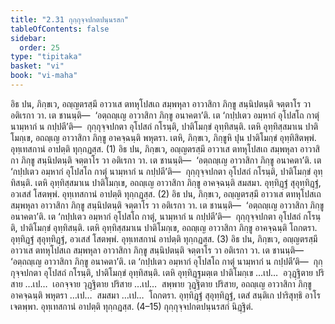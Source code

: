 ```yaml
---
title: "2.31 กุกฺกุจฺจปกตปนฺนรสก"
tableOfContents: false
sidebar:
  order: 25
type: "tipitaka"
basket: "vi"
book: "vi-maha"
---
```



<DynamicBreadcrumb />

<Division number="175" book="vi-maha">

<Paragraph number="753" book="vi-maha">
อิธ ปน, ภิกฺขเว, อญฺญตรสฺมึ อาวาเส ตทหุโปสเถ สมฺพหุลา อาวาสิกา ภิกฺขู สนฺนิปตนฺติ จตฺตาโร วา อติเรกา วา. เต ชานนฺติ—  ‘อตฺถญฺเญ อาวาสิกา ภิกฺขู อนาคตา’ติ. เต ‘กปฺปเตว อมฺหากํ อุโปสโถ กาตุํ นามฺหากํ น กปฺปตี’ติ—  กุกฺกุจฺจปกตา อุโปสถํ กโรนฺติ, ปาติโมกฺขํ อุทฺทิสนฺติ. เตหิ อุทฺทิสฺสมาเน ปาติโมกฺเข, อถญฺเญ อาวาสิกา ภิกฺขู อาคจฺฉนฺติ พหุตรา. เตหิ, ภิกฺขเว, ภิกฺขูหิ ปุน ปาติโมกฺขํ อุทฺทิสิตพฺพํ. อุทฺเทสกานํ อาปตฺติ ทุกฺกฏสฺส. (1)
</Paragraph>

<Paragraph number="754" book="vi-maha">
อิธ ปน, ภิกฺขเว, อญฺญตรสฺมึ อาวาเส ตทหุโปสเถ สมฺพหุลา อาวาสิกา ภิกฺขู สนฺนิปตนฺติ จตฺตาโร วา อติเรกา วา. เต ชานนฺติ—  ‘อตฺถญฺเญ อาวาสิกา ภิกฺขู อนาคตา’ติ. เต ‘กปฺปเตว อมฺหากํ อุโปสโถ กาตุํ นามฺหากํ น กปฺปตี’ติ—  กุกฺกุจฺจปกตา อุโปสถํ กโรนฺติ, ปาติโมกฺขํ อุทฺทิสนฺติ. เตหิ อุทฺทิสฺสมาเน ปาติโมกฺเข, อถญฺเญ อาวาสิกา ภิกฺขู อาคจฺฉนฺติ สมสมา. อุทฺทิฏฺฐํ สุอุทฺทิฏฺฐํ, อวเสสํ โสตพฺพํ. อุทฺเทสกานํ อาปตฺติ ทุกฺกฏสฺส. (2)
</Paragraph>

<Paragraph number="755" book="vi-maha">
อิธ ปน, ภิกฺขเว, อญฺญตรสฺมึ อาวาเส ตทหุโปสเถ สมฺพหุลา อาวาสิกา ภิกฺขู สนฺนิปตนฺติ จตฺตาโร วา อติเรกา วา. เต ชานนฺติ—  ‘อตฺถญฺเญ อาวาสิกา ภิกฺขู อนาคตา’ติ. เต ‘กปฺปเตว อมฺหากํ อุโปสโถ กาตุํ, นามฺหากํ น กปฺปตี’ติ—  กุกฺกุจฺจปกตา อุโปสถํ กโรนฺติ, ปาติโมกฺขํ อุทฺทิสนฺติ. เตหิ อุทฺทิสฺสมาเน ปาติโมกฺเข, อถญฺเญ อาวาสิกา ภิกฺขู อาคจฺฉนฺติ โถกตรา. อุทฺทิฏฺฐํ สุอุทฺทิฏฺฐํ, อวเสสํ โสตพฺพํ. อุทฺเทสกานํ อาปตฺติ ทุกฺกฏสฺส. (3)
</Paragraph>

<Paragraph number="756" book="vi-maha">
อิธ ปน, ภิกฺขเว, อญฺญตรสฺมึ อาวาเส ตทหุโปสเถ สมฺพหุลา อาวาสิกา ภิกฺขู สนฺนิปตนฺติ จตฺตาโร วา อติเรกา วา. เต ชานนฺติ—  ‘อตฺถญฺเญ อาวาสิกา ภิกฺขู อนาคตา’ติ. เต ‘กปฺปเตว อมฺหากํ อุโปสโถ กาตุํ นามฺหากํ น กปฺปตี’ติ—  กุกฺกุจฺจปกตา อุโปสถํ กโรนฺติ, ปาติโมกฺขํ อุทฺทิสนฺติ. เตหิ อุทฺทิฏฺฐมตฺเต ปาติโมกฺเข …เป…  อวุฏฺฐิตาย ปริสาย …เป…  เอกจฺจาย วุฏฺฐิตาย ปริสาย …เป…  สพฺพาย วุฏฺฐิตาย ปริสาย, อถญฺเญ อาวาสิกา ภิกฺขู อาคจฺฉนฺติ พหุตรา …เป…  สมสมา …เป…  โถกตรา. อุทฺทิฏฺฐํ สุอุทฺทิฏฺฐํ, เตสํ สนฺติเก ปาริสุทฺธิ อาโรเจตพฺพา. อุทฺเทสกานํ อาปตฺติ ทุกฺกฏสฺส. (4–15)

</Paragraph>
</Division>

<Paragraph number="757" type="center" book="vi-maha">
กุกฺกุจฺจปกตปนฺนรสกํ นิฏฺฐิตํ.
</Paragraph>